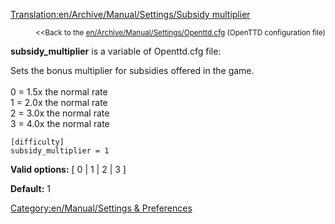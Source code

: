 [[Translation:en/Archive/Manual/Settings/Subsidy multiplier]]

:<small><<Back to the [[en/Archive/Manual/Settings/Openttd.cfg]] (OpenTTD configuration file)</small>


'''subsidy_multiplier''' is a variable of Openttd.cfg file:

Sets the bonus multiplier for subsidies offered in the game.<br><br>
0 = 1.5x the normal rate<br>
1 = 2.0x the normal rate<br>
2 = 3.0x the normal rate<br>
3 = 4.0x the normal rate<br>

<pre>
[difficulty]
subsidy_multiplier = 1
</pre>

'''Valid options:''' [ 0 | 1 | 2 | 3 ]

'''Default:''' 1


[[Category:en/Manual/Settings & Preferences]]